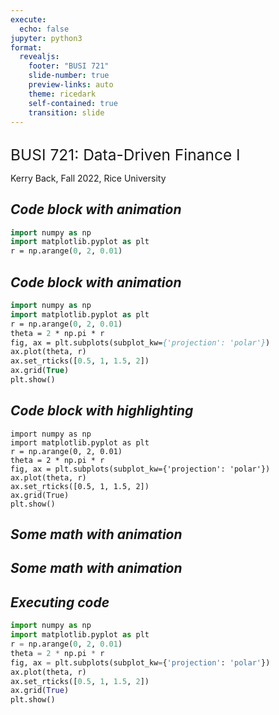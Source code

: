 ```yaml
---
execute:
  echo: false
jupyter: python3
format: 
  revealjs:
    footer: "BUSI 721"
    slide-number: true
    preview-links: auto
    theme: ricedark
    self-contained: true
    transition: slide
---
```


## {background-image="finance.jpg"}

:::{.absolute top=10 left=50 width="1000" height="300"}
[BUSI 721: Data-Driven Finance I]{style="font-size: 1.75em" color="#F7D885"}
:::


:::{.absolute top=600 left=300 width="800" height="300"}
Kerry Back, Fall 2022, Rice University
:::




## *Code block with animation*{auto-animate=true}

``` p
import numpy as np
import matplotlib.pyplot as plt
r = np.arange(0, 2, 0.01)
```

## *Code block with animation*{auto-animate=true}

``` p
import numpy as np
import matplotlib.pyplot as plt
r = np.arange(0, 2, 0.01)
theta = 2 * np.pi * r
fig, ax = plt.subplots(subplot_kw={'projection': 'polar'})
ax.plot(theta, r)
ax.set_rticks([0.5, 1, 1.5, 2])
ax.grid(True)
plt.show()
```



## *Code block with highlighting*

``` .python
import numpy as np
import matplotlib.pyplot as plt
r = np.arange(0, 2, 0.01)
theta = 2 * np.pi * r
fig, ax = plt.subplots(subplot_kw={'projection': 'polar'})
ax.plot(theta, r)
ax.set_rticks([0.5, 1, 1.5, 2])
ax.grid(True)
plt.show()
```


##  {background-iframe="http://bbcx-investments.com/portfolios/diversification" background-interactive="True"}

<!-- <iframe src="http://bbcx-investments.com/portfolios/diversification" title="Diversification" width="1500" height="1500"></iframe> -->


## *Some math with animation*{auto-animate=true}

```{=tex}
\begin{align*}
f(x) & = \int_0^x t^{2}\, \mathrm{d} t
\end{align*}
```

## *Some math with animation*{auto-animate=true}

```{=tex}
\begin{align*}
f(x) & = \int_0^x t^{2}\, \mathrm{d} t\\
g(x) & = \int_0^x t^{3}\, \mathrm{d} t

\end{align*}
```


## *Executing code*

```python
import numpy as np
import matplotlib.pyplot as plt
r = np.arange(0, 2, 0.01)
theta = 2 * np.pi * r
fig, ax = plt.subplots(subplot_kw={'projection': 'polar'})
ax.plot(theta, r)
ax.set_rticks([0.5, 1, 1.5, 2])
ax.grid(True)
plt.show()
```

```python

```
